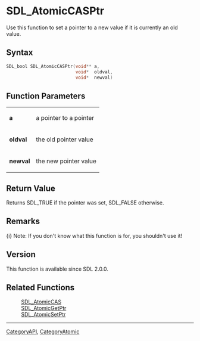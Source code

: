 
= SDL_AtomicCASPtr =
Use this function to set a pointer to a new value if it is currently an old value.


== Syntax ==
<syntaxhighlight lang='c++'>
SDL_bool SDL_AtomicCASPtr(void** a,
                          void*  oldval,
                          void*  newval)
</syntaxhighlight>

== Function Parameters ==
{|
|'''a'''
|a pointer to a pointer
|-
|'''oldval'''
|the old pointer value
|-
|'''newval'''
|the new pointer value
|}

== Return Value ==
Returns SDL_TRUE if the pointer was set, SDL_FALSE otherwise.

== Remarks ==
{i} Note: If you don't know what this function is for, you shouldn't use it!


== Version ==
This function is available since SDL 2.0.0.

== Related Functions ==
:[[SDL_AtomicCAS]]
:[[SDL_AtomicGetPtr]]
:[[SDL_AtomicSetPtr]]

----
[[CategoryAPI]], [[CategoryAtomic]]
